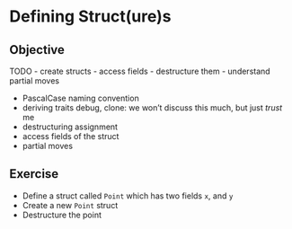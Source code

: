 # Defining Struct(ure)s

::: callout-tip
## Objective

TODO
- create structs
- access fields
- destructure them
- understand partial moves
:::

- PascalCase naming convention
- deriving traits debug, clone: we won't discuss this much, but just _trust_ me
- destructuring assignment
- access fields of the struct
- partial moves

## Exercise

- Define a struct called `Point` which has two fields `x`, and `y`
- Create a new `Point` struct
- Destructure the point
